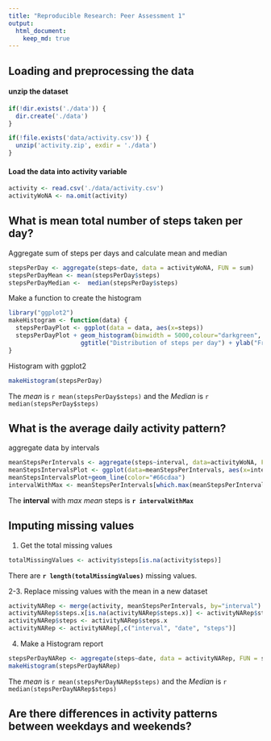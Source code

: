 ```yaml
---
title: "Reproducible Research: Peer Assessment 1"
output: 
  html_document:
    keep_md: true
---
```



## Loading and preprocessing the data

#### unzip the dataset
```r
if(!dir.exists('./data')) {
  dir.create('./data')
}

if(!file.exists('data/activity.csv')) {
  unzip('activity.zip', exdir = './data')
}
```

#### Load the data into activity variable
```r
activity <- read.csv('./data/activity.csv')
activityWoNA <- na.omit(activity)
```

## What is mean total number of steps taken per day?

Aggregate sum of steps per days and calculate mean and median
```r
stepsPerDay <- aggregate(steps~date, data = activityWoNA, FUN = sum)
stepsPerDayMean <- mean(stepsPerDay$steps)
stepsPerDayMedian <-  median(stepsPerDay$steps)
```

Make a function to create the histogram
```r
library("ggplot2")
makeHistogram <- function(data) {
  stepsPerDayPlot <- ggplot(data = data, aes(x=steps))
  stepsPerDayPlot + geom_histogram(binwidth = 5000,colour="darkgreen", fill="lightgreen",alpha=0.4) +
                    ggtitle("Distribution of steps per day") + ylab("Frequency") + xlab("Total steps")
}
```

Histogram with ggplot2
``` r
makeHistogram(stepsPerDay)
```

The *mean* is `r mean(stepsPerDay$steps)` and the *Median* is `r median(stepsPerDay$steps)`

## What is the average daily activity pattern?

aggregate data by intervals
```r
meanStepsPerIntervals <- aggregate(steps~interval, data=activityWoNA, FUN = mean)
meanStepsIntervalsPlot <- ggplot(data=meanStepsPerIntervals, aes(x=interval,y=steps))
meanStepsIntervalsPlot+geom_line(color="#66cdaa")
intervalWithMax <- meanStepsPerIntervals[which.max(meanStepsPerIntervals$steps),]$interval
```

The **interval** with *max mean* steps is **`r intervalWithMax`**

## Imputing missing values

1. Get the total missing values
```r
totalMissingValues <- activity$steps[is.na(activity$steps)]
```

There are **`r length(totalMissingValues)`** missing values.

2-3. Replace missing values with the mean in a new dataset
```r
activityNARep <- merge(activity, meanStepsPerIntervals, by="interval")
activityNARep$steps.x[is.na(activityNARep$steps.x)] <- activityNARep$steps.y[is.na(activityNARep$steps.x)]
activityNARep$steps <- activityNARep$steps.x
activityNARep <- activityNARep[,c("interval", "date", "steps")]
```

4. Make a Histogram report
```r
stepsPerDayNARep <- aggregate(steps~date, data = activityNARep, FUN = sum)
makeHistogram(stepsPerDayNARep)
```

The *mean* is `r mean(stepsPerDayNARep$steps)` and the *Median* is `r median(stepsPerDayNARep$steps)`

## Are there differences in activity patterns between weekdays and weekends?
